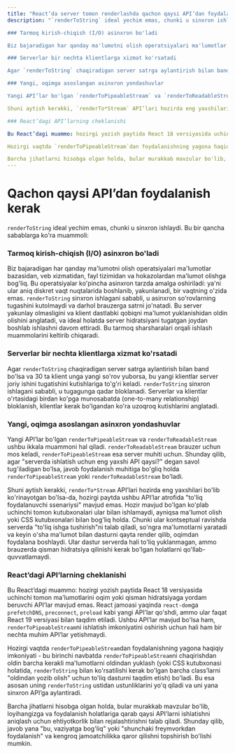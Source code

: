 ```yaml
---
title: "React’da server tomon renderlashda qachon qaysi API’dan foydalanish kerak"
description: "`renderToString` ideal yechim emas, chunki u sinxron ishlaydi. Bu bir qancha sabablarga ko'ra muammoli:

### Tarmoq kirish-chiqish (I/O) asinxron bo'ladi

Biz bajaradigan har qanday ma'lumotni olish operatsiyalari ma'lumotlar bazasidan, veb xizmatidan, fayl tizimidan va hokazolardan ma'lumot olishga bog'liq. Bu operatsiyalar ko'pincha asinxron tarzda amalga oshiriladi: ya'ni ular aniq diskret vaqt nuqtalarida boshlanib, yakunlanadi, bir vaqtning o'zida emas. `renderToString` sinxron ishlagani sababli, u asinxron so'rovlarning tugashini kutolmaydi va darhol brauzerga satrni jo'natadi. Bu server yakunlay olmasligini va klient dastlabki qobiqni ma'lumot yuklanishidan oldin olishini anglatadi, va ideal holatda server hidratsiyani tugatgan joydan boshlab ishlashni davom ettiradi. Bu tarmoq sharsharalari orqali ishlash muammolarini keltirib chiqaradi.

### Serverlar bir nechta klientlarga xizmat ko'rsatadi

Agar `renderToString` chaqiradigan server satrga aylantirish bilan band bo'lsa va 30 ta klient unga yangi so'rov yuborsa, bu yangi klientlar server joriy ishini tugatishini kutishlariga to'g'ri keladi. `renderToString` sinxron ishlagani sababli, u tugagunga qadar bloklanadi. Serverlar va klientlar o'rtasidagi birdan ko'pga munosabatda (one-to-many relationship) bloklanish, klientlar kerak bo'lgandan ko'ra uzoqroq kutishlarini anglatadi.

### Yangi, oqimga asoslangan asinxron yondashuvlar

Yangi API’lar bo'lgan `renderToPipeableStream` va `renderToReadableStream` ushbu ikkala muammoni hal qiladi. `renderToReadableStream` brauzer uchun mos keladi, `renderToPipeableStream` esa server muhiti uchun. Shunday qilib, agar "serverda ishlatish uchun eng yaxshi API qaysi?" degan savol tug'iladigan bo'lsa, javob foydalanish muhitiga bo'gliq holda `renderToPipeableStream` yoki `renderToReadableStream` bo'ladi.

Shuni aytish kerakki, `renderTo*Stream` API’lari hozirda eng yaxshilari bo'lib ko'rinayotgan bo'lsa-da, hozirgi paytda ushbu API’lar atrofida "to'liq foydalanuvchi ssenariysi" mavjud emas. Hozir mavjud bo'lgan ko'plab uchinchi tomon kutubxonalari ular bilan ishlamaydi, ayniqsa ma'lumot olish yoki CSS kutubxonalari bilan bog'liq holda. Chunki ular kontseptual ravishda serverda "to'liq ishga tushirish"ni talab qiladi, so'ngra ma'lumotlarni yaratadi va keyin o'sha ma'lumot bilan dasturni qayta render qilib, oqimdan foydalana boshlaydi. Ular dastur serverda hali to'liq yuklanmagan, ammo brauzerda qisman hidratsiya qilinishi kerak bo'lgan holatlarni qo'llab-quvvatlamaydi.

### React’dagi API’larning cheklanishi

Bu React’dagi muammo: hozirgi yozish paytida React 18 versiyasida uchinchi tomon ma'lumotlarini oqim yoki qisman hidratsiyaga yordam beruvchi API’lar mavjud emas. React jamoasi yaqinda `react-dom`ga `prefetchDNS`, `preconnect`, `preload` kabi yangi API’lar qo'shdi, ammo ular faqat React 19 versiyasi bilan taqdim etiladi. Ushbu API’lar mavjud bo'lsa ham, `renderToPipeableStream`ni ishlatish imkoniyatini oshirish uchun hali ham bir nechta muhim API’lar yetishmaydi.

Hozirgi vaqtda `renderToPipeableStream`dan foydalanishning yagona haqiqiy imkoniyati - bu birinchi navbatda `renderToPipeableStream`ni chaqirishdan oldin barcha kerakli ma'lumotlarni oldindan yuklash (yoki CSS kutubxonasi holatida, `renderToString` bilan ko'rsatilishi kerak bo'lgan barcha class’larni "oldindan yozib olish" uchun to'liq dasturni taqdim etish) bo'ladi. Bu esa asosan uning `renderToString` ustidan ustunliklarini yo'q qiladi va uni yana sinxron API’ga aylantiradi.

Barcha jihatlarni hisobga olgan holda, bular murakkab mavzular bo'lib, loyihangizga va foydalanish holatlariga qarab qaysi API’larni ishlatishni aniqlash uchun ehtiyotkorlik bilan rejalashtirishni talab qiladi. Shunday qilib, javob yana "bu, vaziyatga bog'liq" yoki "shunchaki freymvorkdan foydalanish" va kengroq jamoatchilikka qaror qilishni topshirish bo'lishi mumkin."
---
```


# Qachon qaysi API’dan foydalanish kerak

`renderToString` ideal yechim emas, chunki u sinxron ishlaydi. Bu bir qancha sabablarga ko'ra muammoli:

### Tarmoq kirish-chiqish (I/O) asinxron bo'ladi

Biz bajaradigan har qanday ma'lumotni olish operatsiyalari ma'lumotlar bazasidan, veb xizmatidan, fayl tizimidan va hokazolardan ma'lumot olishga bog'liq. Bu operatsiyalar ko'pincha asinxron tarzda amalga oshiriladi: ya'ni ular aniq diskret vaqt nuqtalarida boshlanib, yakunlanadi, bir vaqtning o'zida emas. `renderToString` sinxron ishlagani sababli, u asinxron so'rovlarning tugashini kutolmaydi va darhol brauzerga satrni jo'natadi. Bu server yakunlay olmasligini va klient dastlabki qobiqni ma'lumot yuklanishidan oldin olishini anglatadi, va ideal holatda server hidratsiyani tugatgan joydan boshlab ishlashni davom ettiradi. Bu tarmoq sharsharalari orqali ishlash muammolarini keltirib chiqaradi.

### Serverlar bir nechta klientlarga xizmat ko'rsatadi

Agar `renderToString` chaqiradigan server satrga aylantirish bilan band bo'lsa va 30 ta klient unga yangi so'rov yuborsa, bu yangi klientlar server joriy ishini tugatishini kutishlariga to'g'ri keladi. `renderToString` sinxron ishlagani sababli, u tugagunga qadar bloklanadi. Serverlar va klientlar o'rtasidagi birdan ko'pga munosabatda (one-to-many relationship) bloklanish, klientlar kerak bo'lgandan ko'ra uzoqroq kutishlarini anglatadi.

### Yangi, oqimga asoslangan asinxron yondashuvlar

Yangi API’lar bo'lgan `renderToPipeableStream` va `renderToReadableStream` ushbu ikkala muammoni hal qiladi. `renderToReadableStream` brauzer uchun mos keladi, `renderToPipeableStream` esa server muhiti uchun. Shunday qilib, agar "serverda ishlatish uchun eng yaxshi API qaysi?" degan savol tug'iladigan bo'lsa, javob foydalanish muhitiga bo'gliq holda `renderToPipeableStream` yoki `renderToReadableStream` bo'ladi.

Shuni aytish kerakki, `renderTo*Stream` API’lari hozirda eng yaxshilari bo'lib ko'rinayotgan bo'lsa-da, hozirgi paytda ushbu API’lar atrofida "to'liq foydalanuvchi ssenariysi" mavjud emas. Hozir mavjud bo'lgan ko'plab uchinchi tomon kutubxonalari ular bilan ishlamaydi, ayniqsa ma'lumot olish yoki CSS kutubxonalari bilan bog'liq holda. Chunki ular kontseptual ravishda serverda "to'liq ishga tushirish"ni talab qiladi, so'ngra ma'lumotlarni yaratadi va keyin o'sha ma'lumot bilan dasturni qayta render qilib, oqimdan foydalana boshlaydi. Ular dastur serverda hali to'liq yuklanmagan, ammo brauzerda qisman hidratsiya qilinishi kerak bo'lgan holatlarni qo'llab-quvvatlamaydi.

### React’dagi API’larning cheklanishi

Bu React’dagi muammo: hozirgi yozish paytida React 18 versiyasida uchinchi tomon ma'lumotlarini oqim yoki qisman hidratsiyaga yordam beruvchi API’lar mavjud emas. React jamoasi yaqinda `react-dom`ga `prefetchDNS`, `preconnect`, `preload` kabi yangi API’lar qo'shdi, ammo ular faqat React 19 versiyasi bilan taqdim etiladi. Ushbu API’lar mavjud bo'lsa ham, `renderToPipeableStream`ni ishlatish imkoniyatini oshirish uchun hali ham bir nechta muhim API’lar yetishmaydi.

Hozirgi vaqtda `renderToPipeableStream`dan foydalanishning yagona haqiqiy imkoniyati - bu birinchi navbatda `renderToPipeableStream`ni chaqirishdan oldin barcha kerakli ma'lumotlarni oldindan yuklash (yoki CSS kutubxonasi holatida, `renderToString` bilan ko'rsatilishi kerak bo'lgan barcha class’larni "oldindan yozib olish" uchun to'liq dasturni taqdim etish) bo'ladi. Bu esa asosan uning `renderToString` ustidan ustunliklarini yo'q qiladi va uni yana sinxron API’ga aylantiradi.

Barcha jihatlarni hisobga olgan holda, bular murakkab mavzular bo'lib, loyihangizga va foydalanish holatlariga qarab qaysi API’larni ishlatishni aniqlash uchun ehtiyotkorlik bilan rejalashtirishni talab qiladi. Shunday qilib, javob yana "bu, vaziyatga bog'liq" yoki "shunchaki freymvorkdan foydalanish" va kengroq jamoatchilikka qaror qilishni topshirish bo'lishi mumkin.
